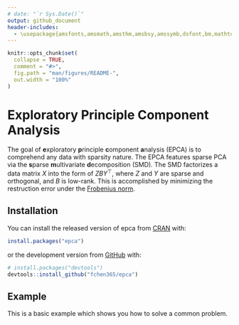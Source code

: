 ```yaml
---
# date: "`r Sys.Date()`"
output: github_document
header-includes:
  - \usepackage{amsfonts,amsmath,amsthm,amsbsy,amssymb,dsfont,bm,mathtools,mathalfa}
---
```


<!-- README.md is generated from README.Rmd. Please edit that file -->

```r
knitr::opts_chunk$set(
  collapse = TRUE,
  comment = "#>",
  fig.path = "man/figures/README-",
  out.width = "100%"
)
```

# Exploratory Principle Component Analysis 

<!-- badges: start -->
<!-- [![lifecycle](https://img.shields.io/badge/lifecycle-experimental-orange.svg)](https://www.tidyverse.org/lifecycle/#experimental) -->
<!-- badges: end -->

The goal of **e**xploratory **p**rinciple **c**omponent **a**nalysis (EPCA) is to comprehend any data with sparsity nature. 
The EPCA features sparse PCA via the **s**parse **m**ultivariate **d**ecomposition (SMD).
The SMD factorizes a data matrix $X$ into the form of $Z B Y^\top$, where $Z$ and $Y$ are sparse and orthogonal, and $B$ is low-rank.
This is accomplished by minimizing the restruction error under the [Frobenius norm](http://mathworld.wolfram.com/FrobeniusNorm.html).

## Installation

You can install the released version of epca from [CRAN](https://CRAN.R-project.org) with:

``` r
install.packages("epca")
```

or the development version from [GitHub](https://github.com/) with:

``` r
# install.packages("devtools")
devtools::install_github("fchen365/epca")
```
## Example

This is a basic example which shows you how to solve a common problem.

